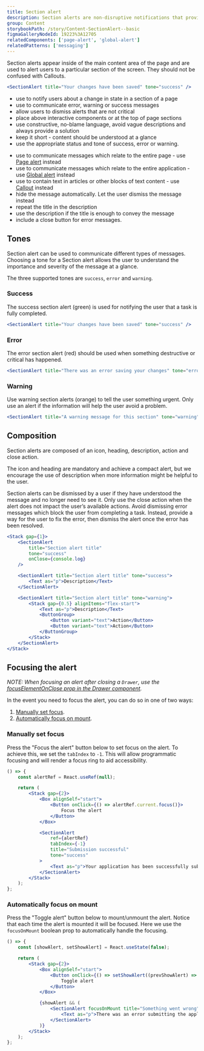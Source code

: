 ```yaml
---
title: Section alert
description: Section alerts are non-disruptive notifications that provide Success, Error and Warning messages about a state change in a section of a page.
group: Content
storybookPath: /story/Content-SectionAlert--basic
figmaGalleryNodeId: 19223%3A12705
relatedComponents: ['page-alert', 'global-alert']
relatedPatterns: ['messaging']
---
```


Section alerts appear inside of the main content area of the page and are used to alert users to a particular section of the screen. They should not be confused with Callouts.

```jsx live
<SectionAlert title="Your changes have been saved" tone="success" />
```

<DoHeading />

- use to notify users about a change in state in a section of a
  page
- use to communicate error, warning or success messages
- allow users to dismiss alerts that are not critical
- place above interactive components or at the top of page sections
- use constructive, no-blame language, avoid vague descriptions and always provide a solution
- keep it short - content should be understood at a glance
- use the appropriate status and tone of success, error or warning.

<DontHeading />

- use to communicate messages which relate to the entire page - use [Page alert](/components/page-alert) instead
- use to communicate messages which relate to the entire application - use [Global alert](/components/global-alert) instead
- use to contain text in articles or other blocks of text content - use [Callout](/components/callout) instead
- hide the message automatically. Let the user dismiss the message instead
- repeat the title in the description
- use the description if the title is enough to convey the message
- include a close button for error messages.

## Tones

Section alert can be used to communicate different types of messages. Choosing a tone for a Section alert allows the user to understand the importance and severity of the message at a glance.

The three supported tones are `success`, `error` and `warning`.

### Success

The success section alert (green) is used for notifying the user that a task is fully completed.

```jsx live
<SectionAlert title="Your changes have been saved" tone="success" />
```

### Error

The error section alert (red) should be used when something destructive or critical has happened.

```jsx live
<SectionAlert title="There was an error saving your changes" tone="error" />
```

### Warning

Use warning section alerts (orange) to tell the user something urgent. Only use an alert if the information will help the user avoid a problem.

```jsx live
<SectionAlert title="A warning message for this section" tone="warning" />
```

## Composition

Section alerts are composed of an icon, heading, description, action and close action.

The icon and heading are mandatory and achieve a compact alert, but we encourage the use of description when more information might be helpful to the user.

Section alerts can be dismissed by a user if they have understood the message and no longer need to see it. Only use the close action when the alert does not impact the user’s available actions.
Avoid dismissing error messages which block the user from completing a task. Instead, provide a way for the user to fix the error, then dismiss the alert once the error has been resolved.

```jsx live
<Stack gap={1}>
	<SectionAlert
		title="Section alert title"
		tone="success"
		onClose={console.log}
	/>

	<SectionAlert title="Section alert title" tone="success">
		<Text as="p">Description</Text>
	</SectionAlert>

	<SectionAlert title="Section alert title" tone="warning">
		<Stack gap={0.5} alignItems="flex-start">
			<Text as="p">Description</Text>
			<ButtonGroup>
				<Button variant="text">Action</Button>
				<Button variant="text">Action</Button>
			</ButtonGroup>
		</Stack>
	</SectionAlert>
</Stack>
```

## Focusing the alert

_NOTE: When focusing an alert after closing a `Drawer`, use the [focusElementOnClose prop in the Drawer component](/components/drawer#focus-custom-element-on-close)._

In the event you need to focus the alert, you can do so in one of two ways:

1. [Manually set focus](#manually-set-focus).
2. [Automatically focus on mount](#automatically-focus-on-mount).

### Manually set focus

Press the "Focus the alert" button below to set focus on the alert. To achieve this, we set the `tabIndex` to `-1`. This will allow programmatic focusing and will render a focus ring to aid accessibility.

```jsx live
() => {
	const alertRef = React.useRef(null);

	return (
		<Stack gap={2}>
			<Box alignSelf="start">
				<Button onClick={() => alertRef.current.focus()}>
					Focus the alert
				</Button>
			</Box>

			<SectionAlert
				ref={alertRef}
				tabIndex={-1}
				title="Submission successful"
				tone="success"
			>
				<Text as="p">Your application has been successfully submitted.</Text>
			</SectionAlert>
		</Stack>
	);
};
```

### Automatically focus on mount

Press the "Toggle alert" button below to mount/unmount the alert. Notice that each time the alert is mounted it will be focused. Here we use the `focusOnMount` boolean prop to automatically handle the focusing.

```jsx live
() => {
	const [showAlert, setShowAlert] = React.useState(false);

	return (
		<Stack gap={2}>
			<Box alignSelf="start">
				<Button onClick={() => setShowAlert((prevShowAlert) => !prevShowAlert)}>
					Toggle alert
				</Button>
			</Box>

			{showAlert && (
				<SectionAlert focusOnMount title="Something went wrong" tone="error">
					<Text as="p">There was an error submitting the application.</Text>
				</SectionAlert>
			)}
		</Stack>
	);
};
```
